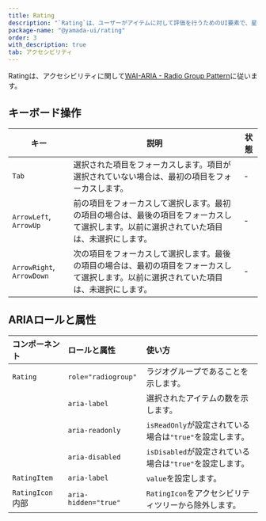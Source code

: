 ```yaml
---
title: Rating
description: "`Rating`は、ユーザーがアイテムに対して評価を行うためのUI要素で、星やハートなどのアイコンで提供され、ユーザーが選択した評価を視覚的に表示するコンポーネントです。"
package-name: "@yamada-ui/rating"
order: 3
with_description: true
tab: アクセシビリティ
---
```


Ratingは、アクセシビリティに関して[WAI-ARIA - Radio Group Pattern](https://www.w3.org/WAI/ARIA/apg/patterns/radio/examples/radio-rating/)に従います。

## キーボード操作

| キー                      | 説明                                                                                                                                          | 状態 |
| ------------------------- | --------------------------------------------------------------------------------------------------------------------------------------------- | ---- |
| `Tab`                     | 選択された項目をフォーカスします。項目が選択されていない場合は、最初の項目をフォーカスします。                                                | -    |
| `ArrowLeft`, `ArrowUp`    | 前の項目をフォーカスして選択します。最初の項目の場合は、最後の項目をフォーカスして選択します。以前に選択されていた項目は、未選択にします。    | -    |
| `ArrowRight`, `ArrowDown` | 次の項目をフォーカスして選択します。最後の項目の場合は、最初の項目をフォーカスして選択します。以前に選択されていた項目は、未選択にします。 　 | -    |

## ARIAロールと属性

| コンポーネント               | ロールと属性         | 使い方                                                   |
| :--------------------------- | :------------------- | :------------------------------------------------------- |
| `Rating`                     | `role="radiogroup"`  | ラジオグループであることを示します。                     |
|                              | `aria-label`         | 選択されたアイテムの数を示します。                       |
|                              | `aria-readonly`      | `isReadOnly`が設定されている場合は`"true"`を設定します。 |
|                              | `aria-disabled`      | `isDisabled`が設定されている場合は`"true"`を設定します。 |
| `RatingItem`                 | `aria-label`         | `value`を設定します。                                    |
| `RatingIcon` <Tag>内部</Tag> | `aria-hidden="true"` | `RatingIcon`をアクセシビリティツリーから除外します。     |
